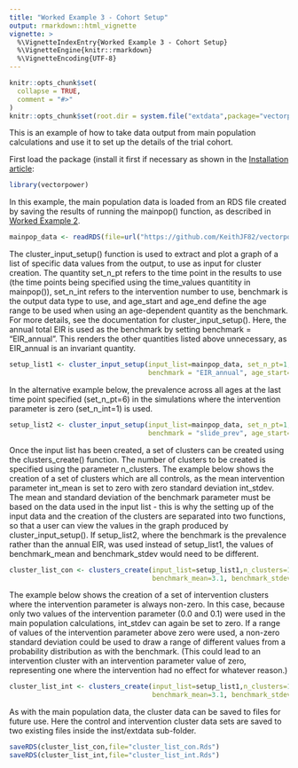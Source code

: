 ```yaml
---
title: "Worked Example 3 - Cohort Setup"
output: rmarkdown::html_vignette
vignette: >
  %\VignetteIndexEntry{Worked Example 3 - Cohort Setup}
  %\VignetteEngine{knitr::rmarkdown}
  %\VignetteEncoding{UTF-8}
---
```


```r
knitr::opts_chunk$set(
  collapse = TRUE,
  comment = "#>"
)
knitr::opts_chunk$set(root.dir = system.file("extdata",package="vectorpower"))
```

This is an example of how to take data output from main population calculations and use it to set up the details of the trial cohort. 

First load the package (install it first if necessary as shown in the [Installation article](https://keithjf82.github.io/vectorpower/articles/B_installation.html):

```r
library(vectorpower)
```

In this example, the main population data is loaded from an RDS file created by saving the results of running the mainpop() function, as described in [Worked Example 2](https://keithjf82.github.io/vectorpower/articles/D_worked_example02.html).

```r
mainpop_data <- readRDS(file=url("https://github.com/KeithJF82/vectorpower/raw/master/inst/extdata/mainpop_data.Rds"))
```

The cluster_input_setup() function is used to extract and plot a graph of a list of specific data values from the output, to use as input for cluster creation. The quantity set_n_pt refers to the time point in the results to use (the time points being specified using the time_values quantitity in mainpop()), set_n_int refers to the intervention number to use, benchmark is the output data type to use, and age_start and age_end define the age range to be used when using an age-dependent quantity as the benchmark. For more details, see the documentation for cluster_input_setup(). Here, the annual total EIR is used as the benchmark by setting benchmark = "EIR_annual". This renders the other quantities listed above unnecessary, as EIR_annual is an invariant quantity.

```r
setup_list1 <- cluster_input_setup(input_list=mainpop_data, set_n_pt=1, set_n_int=1,
                                   benchmark = "EIR_annual", age_start=0.0, age_end=65.0)
```

In the alternative example below, the prevalence across all ages at the last time point specified (set_n_pt=6) in the simulations where the intervention parameter is zero (set_n_int=1) is used.

```r
setup_list2 <- cluster_input_setup(input_list=mainpop_data, set_n_pt=1, set_n_int=1,
                                   benchmark = "slide_prev", age_start=0.0, age_end=65.0)
```

Once the input list has been created, a set of clusters can be created using the clusters_create() function. The number of clusters to be created is specified using the parameter n_clusters. The example below shows the creation of a set of clusters which are all controls, as the mean intervention parameter int_mean is set to zero with zero standard deviation int_stdev. The mean and standard deviation of the benchmark parameter must be based on the data used in the input list - this is why the setting up of the input data and the creation of the clusters are separated into two functions, so that a user can view the values in the graph produced by cluster_input_setup(). If setup_list2, where the benchmark is the prevalence rather than the annual EIR, was used instead of setup_list1, the values of benchmark_mean and benchmark_stdev would need to be different.

```r
cluster_list_con <- clusters_create(input_list=setup_list1,n_clusters=100,
                                    benchmark_mean=3.1, benchmark_stdev=1.0, int_mean=0.0, int_stdev=0.0)
```

The example below shows the creation of a set of intervention clusters where the intervention parameter is always non-zero. In this case, because only two values of the intervention parameter (0.0 and 0.1) were used in the main population calculations, int_stdev can again be set to zero. If a range of values of the intervention parameter above zero were used, a non-zero standard deviation could be used to draw a range of different values from a probability distribution as with the benchmark. (This could lead to an intervention cluster with an intervention parameter value of zero, representing one where the intervention had no effect for whatever reason.)

```r
cluster_list_int <- clusters_create(input_list=setup_list1,n_clusters=100,
                                    benchmark_mean=3.1, benchmark_stdev=1.0,int_mean=0.1, int_stdev=0.0)
```

As with the main population data, the cluster data can be saved to files for future use. Here the control and intervention cluster data sets are saved to two existing files inside the inst/extdata sub-folder.

```r
saveRDS(cluster_list_con,file="cluster_list_con.Rds")
saveRDS(cluster_list_int,file="cluster_list_int.Rds")
```




